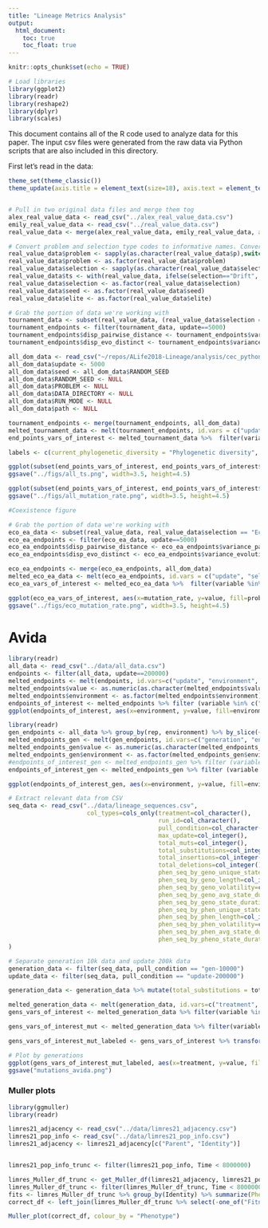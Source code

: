 ```yaml
---
title: "Lineage Metrics Analysis"
output: 
  html_document:
    toc: true
    toc_float: true
---
```


```r
knitr::opts_chunk$set(echo = TRUE)

# Load libraries
library(ggplot2)
library(readr)
library(reshape2)
library(dplyr)
library(scales)
```


This document contains all of the R code used to analyze data for this paper. The input csv files were generated from the raw data via Python scripts that are also included in this directory.

First let's read in the data:

```r

theme_set(theme_classic())
theme_update(axis.title = element_text(size=18), axis.text = element_text(size=12), legend.text = element_text(size=14), legend.title = element_text(size=14), legend.position = "bottom", strip.text = element_text(size=18))


# Pull in two original data files and merge them tog
alex_real_value_data <- read_csv("../alex_real_value_data.csv")
emily_real_value_data <- read_csv("../real_value_data.csv")
real_value_data <- merge(alex_real_value_data, emily_real_value_data, all = TRUE)

# Convert problem and selection type codes to informative names. Convert things that should be factors to factors
real_value_data$problem <- sapply(as.character(real_value_data$p),switch,"0"="Himmelblau","1"="Six-hump camel back","2"="Shubert", "6"="Composition function 2")
real_value_data$problem <- as.factor(real_value_data$problem)
real_value_data$selection <- sapply(as.character(real_value_data$selection),switch,"0"="Tournament","1"="Lexicase","2"="Eco-EA", "3"="MAP-Elites", "4"="Roulette", "5"="Drift")
real_value_data$ts <- with(real_value_data, ifelse(selection=="Drift", 1, ts))
real_value_data$selection <- as.factor(real_value_data$selection)
real_value_data$seed <- as.factor(real_value_data$seed)
real_value_data$elite <- as.factor(real_value_data$elite)

# Grab the portion of data we're working with
tournament_data <- subset(real_value_data, (real_value_data$selection == "Tournament" | real_value_data$selection=="Drift") & real_value_data$elite == 0)
tournament_endpoints <- filter(tournament_data, update==5000)
tournament_endpoints$disp_pairwise_distance <- tournament_endpoints$variance_pairwise_distance/tournament_endpoints$mean_pairwise_distance
tournament_endpoints$disp_evo_distinct <- tournament_endpoints$variance_evolutionary_distinctiveness/tournament_endpoints$mean_evolutionary_distinctiveness

all_dom_data <- read_csv("~/repos/ALife2018-Lineage/analysis/cec_python_library/all_dom_data.csv")
all_dom_data$update <- 5000
all_dom_data$seed <- all_dom_data$RANDOM_SEED
all_dom_data$RANDOM_SEED <- NULL
all_dom_data$PROBLEM <- NULL
all_dom_data$DATA_DIRECTORY <- NULL
all_dom_data$RUN_MODE <- NULL
all_dom_data$path <- NULL

tournament_endpoints <- merge(tournament_endpoints, all_dom_data)
melted_tournament_data <- melt(tournament_endpoints, id.vars = c("update", "selection", "seed", "elite", "mutation_rate", "le", "p", "problem", "g", "ts", "TOURNAMENT_SIZE", "FITNESS_INTERVAL", "RESOURCE_SELECT__OUTFLOW", "MUTATION_STD", "SELECTION_METHOD", "RESOURCE_SELECT__RES_AMOUNT", "HINT_GRID_RES", "RESOURCE_SELECT__RES_INFLOW", "LEXICASE_EPSILON", "SYSTEMATICS_INTERVAL", "RESOURCE_SELECT__FRAC", "RESOURCE_SELECT__COST", "RESOURCE_SELECT__MAX_BONUS", "POP_SNAPSHOT_INTERVAL", "POP_SIZE", "ELITE_SELECT__ELITE_CNT", "GENERATIONS"))
end_points_vars_of_interest <- melted_tournament_data %>%  filter(variable %in% c("mrca_depth", "dominant_deleterious_steps", "current_phylogenetic_diversity", "mean_pairwise_distance", "phenotypic_volatility", "total_magnitude"))

labels <- c(current_phylogenetic_diversity = "Phylogenetic diversity", dominant_deleterious_steps = "Deleterious steps", mean_evolutionary_distinctiveness="Mean evo. distinctiveness", mean_pairwise_distance="Mean pairwise distance", mrca_depth="MRCA depth", variance_evolutionary_distinctiveness="Variance evo. distinctiveness", variance_pairwise_distance = "Variance pairwise distance", phenotypic_volatility="Phenotypic volatility", total_magnitude="Mutation accumulation")


```

```r
ggplot(subset(end_points_vars_of_interest, end_points_vars_of_interest$mutation_rate==.001), aes(x=ts, y=value, fill=problem, color=problem, group=problem)) + stat_summary(fun.y = median, fun.ymin = function(x){quantile(x)[2]}, fun.ymax=function(x){quantile(x)[4]}) +stat_summary(geom="smooth", fun.data="mean_cl_boot")+ theme_classic() + scale_x_log10("Tournament size", breaks=c(1,2,4,8,16)) + scale_y_log10("", labels=scientific, breaks = scales::trans_breaks("log10", function(x) 10^x)) + facet_wrap(~variable, scales="free_y", labeller = labeller(variable=labels),ncol=2) + scale_color_discrete("Problem") + theme(legend.position = "bottom", legend.title = element_text(size=10), legend.text = element_text(size=6), strip.text = element_text(size=6), axis.text = element_text(size=6)) + guides(color=guide_legend(ncol=2), fill="none")
ggsave("../figs/all_ts.png", width=3.5, height=4.5) 
```


```r
ggplot(subset(end_points_vars_of_interest, end_points_vars_of_interest$ts==4), aes(x=mutation_rate, y=value, fill=problem, color=problem)) + stat_summary(fun.y = median, fun.ymin = function(x){quantile(x)[2]}, fun.ymax=function(x){quantile(x)[4]}) +stat_summary(geom="smooth", fun.data="mean_cl_boot")+ theme_classic() + scale_x_log10("Mutation rate", labels=scientific) + scale_y_log10("", breaks = scales::trans_breaks("log10", function(x) 10^x), labels=scientific) + facet_wrap(~variable, scales="free_y", labeller = labeller(variable=labels), ncol=2) +scale_color_discrete("Problem") + theme(legend.position = "bottom", legend.title = element_text(size=10), legend.text = element_text(size=6), strip.text = element_text(size=6), axis.text = element_text(size=6)) + guides(color=guide_legend(ncol=2), fill="none")
ggsave("../figs/all_mutation_rate.png", width=3.5, height=4.5)

```

```r
#Coexistence figure

# Grab the portion of data we're working with
eco_ea_data <- subset(real_value_data, real_value_data$selection == "Eco-EA" & real_value_data$elite == 1)
eco_ea_endpoints <- filter(eco_ea_data, update==5000)
eco_ea_endpoints$disp_pairwise_distance <- eco_ea_endpoints$variance_pairwise_distance/eco_ea_endpoints$mean_pairwise_distance
eco_ea_endpoints$disp_evo_distinct <- eco_ea_endpoints$variance_evolutionary_distinctiveness/eco_ea_endpoints$mean_evolutionary_distinctiveness

eco_ea_endpoints <- merge(eco_ea_endpoints, all_dom_data)
melted_eco_ea_data <- melt(eco_ea_endpoints, id.vars = c("update", "selection", "seed", "elite", "mutation_rate", "le", "p", "problem", "g", "ts", "TOURNAMENT_SIZE", "FITNESS_INTERVAL", "RESOURCE_SELECT__OUTFLOW", "MUTATION_STD", "SELECTION_METHOD", "RESOURCE_SELECT__RES_AMOUNT", "HINT_GRID_RES", "RESOURCE_SELECT__RES_INFLOW", "LEXICASE_EPSILON", "SYSTEMATICS_INTERVAL", "RESOURCE_SELECT__FRAC", "RESOURCE_SELECT__COST", "RESOURCE_SELECT__MAX_BONUS", "POP_SNAPSHOT_INTERVAL", "POP_SIZE", "ELITE_SELECT__ELITE_CNT", "GENERATIONS"))
eco_ea_vars_of_interest <- melted_eco_ea_data %>%  filter(variable %in% c("mrca_depth", "dominant_deleterious_steps", "current_phylogenetic_diversity", "mean_pairwise_distance", "phenotypic_volatility", "total_magnitude"))

ggplot(eco_ea_vars_of_interest, aes(x=mutation_rate, y=value, fill=problem, color=problem, group=problem)) + stat_summary(fun.y = median, fun.ymin = function(x){quantile(x)[2]}, fun.ymax=function(x){quantile(x)[4]}) +stat_summary(geom="smooth", fun.data="mean_cl_boot")+ theme_classic() + scale_x_log10("Mutation rate") + scale_y_log10("", labels=scientific, breaks = scales::trans_breaks("log10", function(x) 10^x)) + facet_wrap(~variable, scales="free_y", labeller = labeller(variable=labels),ncol=2) + scale_color_discrete("Problem") + theme(legend.position = "bottom", legend.title = element_text(size=10), legend.text = element_text(size=6), strip.text = element_text(size=6), axis.text = element_text(size=6)) + guides(color=guide_legend(ncol=2), fill="none")
ggsave("../figs/eco_mutation_rate.png", width=3.5, height=4.5)

```

# Avida

```r
library(readr)
all_data <- read_csv("../data/all_data.csv")
endpoints <- filter(all_data, update==200000)
melted_endpoints <- melt(endpoints, id.vars=c("update", "environment", "rep"))
melted_endpoints$value <- as.numeric(as.character(melted_endpoints$value))
melted_endpoints$environment <- as.factor(melted_endpoints$environment)
endpoints_of_interest <- melted_endpoints %>% filter (variable %in% c("mrca_depth", "dominant_deleterious_steps", "current_phylogenetic_diversity", "mean_pairwise_distance", "diversity", "generation", "ave_depth", "variance_pairwise_distance", "mean_evolutionary_distinctiveness","mean_deleterious_steps", "variance_deleterious_steps", "mean_taxon_volatility", "mean_unique_taxa", "dominant_unique_phenotypes", "dominant_lineage_length", "dominant_deleterious_steps", "dominant_phenotypic_volatility", "gestation", "num_taxa"))
ggplot(endpoints_of_interest, aes(x=environment, y=value, fill=environment, group=environment)) + geom_boxplot() + facet_wrap(~variable, scales="free_y")

```

```r
library(readr)
gen_endpoints <- all_data %>% group_by(rep, environment) %>% by_slice(~ slice(.,detect_index(.$generation, ~ .x >= 10000)), .collate = "rows")
melted_endpoints_gen <- melt(gen_endpoints, id.vars=c("generation", "environment", "rep"))
melted_endpoints_gen$value <- as.numeric(as.character(melted_endpoints_gen$value))
melted_endpoints_gen$environment <- as.factor(melted_endpoints_gen$environment)
#endpoints_of_interest_gen <- melted_endpoints_gen %>% filter (variable %in% c("mrca_depth", "dominant_deleterious_steps", "current_phylogenetic_diversity", "mean_pairwise_distance", "diversity", "generation", "ave_depth", "variance_pairwise_distance", "mean_evolutionary_distinctiveness","mean_deleterious_steps", "variance_deleterious_steps", "mean_taxon_volatility", "mean_unique_taxa", "dominant_unique_phenotypes", "dominant_lineage_length", "dominant_deleterious_steps", "dominant_phenotypic_volatility", "gestation", "num_taxa"))
endpoints_of_interest_gen <- melted_endpoints_gen %>% filter (variable %in% c("mrca_depth", "mean_unqiue_taxa", "mean_pairwise_distance"))

ggplot(endpoints_of_interest_gen, aes(x=environment, y=value, fill=environment, group=environment)) + geom_boxplot() + facet_wrap(~variable, scales="free_y")

```
```r
# Extract relevant data from CSV
seq_data <- read_csv("../data/lineage_sequences.csv", 
                      col_types=cols_only(treatment=col_character(),
                                          run_id=col_character(),
                                          pull_condition=col_character(),
                                          max_update=col_integer(),
                                          total_muts=col_integer(),
                                          total_substitutions=col_integer(),
                                          total_insertions=col_integer(),
                                          total_deletions=col_integer(),
                                          phen_seq_by_geno_unique_state_cnt=col_integer(),
                                          phen_seq_by_geno_length=col_integer(),
                                          phen_seq_by_geno_volatility=col_integer(),
                                          phen_seq_by_geno_avg_state_duration=col_double(),
                                          phen_seq_by_geno_state_duration_variance=col_double(),
                                          phen_seq_by_phen_unique_state_cnt=col_integer(),
                                          phen_seq_by_phen_length=col_integer(),
                                          phen_seq_by_phen_volatility=col_integer(),
                                          phen_seq_by_phen_avg_state_duration=col_double(),
                                          phen_seq_by_pheno_state_duration_variance=col_double())
)

# Separate generation 10k data and update 200k data
generation_data <- filter(seq_data, pull_condition == "gen-10000")
update_data <- filter(seq_data, pull_condition == "update-200000")

generation_data <- generation_data %>% mutate(total_substitutions = total_substitutions/total_muts, total_deletions = total_deletions/total_muts, total_insertions = total_insertions/total_muts)

melted_generation_data <- melt(generation_data, id.vars=c("treatment", "run_id", "pull_condition", "max_update"))
gens_vars_of_interest <- melted_generation_data %>% filter(variable %in% c("phen_seq_by_phen_unique_state_cnt","phen_seq_by_phen_length","phen_seq_by_phen_volatility","phen_seq_by_phen_avg_state_duration"))

gens_vars_of_interest_mut <- melted_generation_data %>% filter(variable %in% c("total_muts", "total_substitutions", "total_insertions", "total_deletions"))

gens_vars_of_interest_mut_labeled <- gens_vars_of_interest %>% transform(variable = case_when(variable == "total_muts" ~ "Count of all mutations", variable=="total_substitutions" ~ "Proportion of substitutions", variable=="total_insertions" ~ "Proportion of insertions", variable == "total_deletions" ~ "Proportion of deletions")) %>% transform(treatment = case_when(treatment == "change" ~ "Changing", treatment == "empty" ~ "Minimal", treatment == "l9" ~ "Logic-9", treatment == "limres" ~ "Limited\nresources"))

# Plot by generations
ggplot(gens_vars_of_interest_mut_labeled, aes(x=treatment, y=value, fill=treatment, color=treatment, group=treatment)) + facet_wrap(~variable, scales="free") + geom_boxplot(color="black") + scale_y_continuous("") + theme(legend.position = "none") + scale_x_discrete("Treatment")
ggsave("mutations_avida.png")

```

### Muller plots

```r
library(ggmuller)
library(readr)

limres21_adjacency <- read_csv("../data/limres21_adjacency.csv")
limres21_pop_info <- read_csv("../data/limres21_pop_info.csv")
limres21_adjacency <- limres21_adjacency[c("Parent", "Identity")]


limres21_pop_info_trunc <- filter(limres21_pop_info, Time < 8000000)

limres_Muller_df_trunc <- get_Muller_df(limres21_adjacency, limres21_pop_info_trunc, cutoff = .05)
limres_Muller_df_trunc <- filter(limres_Muller_df_trunc, Time < 8000000)
fits <- limres_Muller_df_trunc %>% group_by(Identity) %>% summarize(Phenotype = max(Phenotype, na.rm = TRUE))
correct_df <- left_join(limres_Muller_df_trunc %>% select(-one_of("Fitness"), -one_of("Phenotype")), fits)

Muller_plot(correct_df, colour_by = "Phenotype")

```